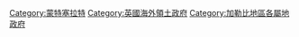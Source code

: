 {{portal|大英帝國}}

[[Category:蒙特塞拉特|Category:蒙特塞拉特]]
[[Category:英國海外領土政府|Category:英國海外領土政府]]
[[Category:加勒比地區各屬地政府|Category:加勒比地區各屬地政府]]